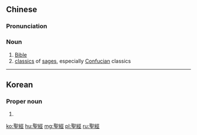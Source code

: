 {{also|圣经}}
==Chinese==
{{zh-forms|s=圣经}}
{{wikipedia|lang=zh}}

===Pronunciation===
{{zh-pron
|m=shèngjīng
|c=sing3 ging1
|h=pfs=sṳn-kîn
|md=séng-gĭng
|mn=kh,qz,tp,xm,zz:sèng-keng
|w=2sen jin
|cat=n
}}

===Noun===
{{zh-noun}}

# [[Bible]] {{zh-mw|本}}
# [[classic]]s of [[sage]]s, especially [[Confucian]] classics

----

==Korean==
{{ko-hanjatab}}

===Proper noun===
{{ko-pos|proper|hj|hangeul=성경}}

# {{hanja form of|성경|Bible}}

[[ko:聖經]]
[[hu:聖經]]
[[mg:聖經]]
[[pl:聖經]]
[[ru:聖經]]